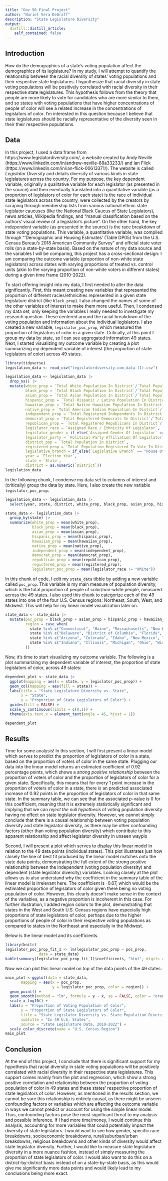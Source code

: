 ```yaml
---
title: "Gov 50 Final Project"
author: "Nuriel Vera-DeGraff"
description: "State Legislature Diversity"
output:
  distill::distill_article:
    self_contained: false
---
```


## Introduction

How do the demographics of a state's voting population affect the demographics of its legislature? In my study, I will attempt to quantify the relationship between the racial diversity of states' voting populations and their respective state legislatures. I hypothesize that racial diversity in state voting populations will be positively correlated with racial diversity in their respective state legislatures. This hypothesis follows from the theory that people are more likely to vote for candidates who are more similar to them, and so states with voting populations that have higher concentrations of people of color will see a related increase in the concentrations of legislators of color. I'm interested in this question because I believe that state legislatures should be racially representative of the diversity seen in their their respective populations.

## Data

In this project, I used a data frame from https://www.legislatordiversity.com/, a website created by Andy Neville (https://www.linkedin.com/in/andrew-neville-88a33233/) and Ian Flick (https://www.linkedin.com/in/ian-flick-00613371/). The website is called *Legislator Diversity* and details diversity of various kinds in state legislatures across the country. For my purpose, the key dependent variable, originally a qualitative variable for each legislator (as presented in the source) and then eventually translated into a quantitative variable (as a proportion of legislators of color for each state) is the race of individual state legislators across the country, were collected by the creators by scraping through membership lists from various national ethnic state legislator caucuses (like the National Black Caucus of State Legislators), news articles, Wikipedia findings, and "manual classification based on the authors’ visual review of a legislator’s picture". On the other hand, the key independent variable (as presented in the source) is the race breakdown of state voting populations. This variable, a quantitative variable, was compiled through "'Demographic and Housing Estimates' (Table DP05) from the U.S. Census Bureau’s 2018 American Community Survey" and official state voter rolls (on a state-by-state basis). Based on the nature of my data source and the variables I will be comparing, this project has a cross-sectional design: I am comparing the outcome variable (proportion of non-white state legislators) across states with varying proportions of treated vs. control units (akin to the varying proportion of non-white voters in different states) during a given time frame (2010-2022).

To start offering insight into my data, I first needed to alter the data significantly. First, this meant creating new variables that represented the proportion of different racies/ethnicities represented in a given state legislature district (like `black_prop`). I also changed the names of some of the other variables of interest to make them more useful. Then, I condensed my data set, only keeping the variables I really needed to investigate my research question. These centered around the racial breakdown of the voting population and information about the individual legislators. I also created a new variable, `legislator_poc_prop`, which measured the proportion of legislators of color in a given state. Critically, at this point I group my data by state, so I can see aggregated information 49 states. Next, I started visualizing my outcome variable by creating a plot summarizing my dependent variable of interest (the proportion of state legislators of color) across 49 states.


```r
library(tidyverse)
legislation_data <- read_csv("legislatordiversity.com_data (1).csv")

legislation_data <- legislation_data |>
  drop_na() |>
  mutate(white_prop = `Total White Population In District`/`Total Population In District`,
         black_prop = `Total Black Population In District`/`Total Population In District`,
         asian_prop = `Total Asian Population In District`/`Total Population In District`,
         hispanic_prop = `Total Hispanic / Latino Population In District`/`Total Population In District`,
         hawaiian_prop = `Total Native Hawaiian Population In District`/`Total Population In District`,
         native_prop = `Total American Indian Population In District`/`Total Population In District`,
         independent_prop = `Total Registered Independents In District`/`Total Population In District`,
         democrat_prop = `Total Registered Democrats In District`/`Total Population In District`,
         republican_prop = `Total Registered Republicans In District`/`Total Population In District`,
         legislator_race = `Assigned Race / Ethnicity Of Legislator`,
         legislator_gender = if_else(`Assigned Gender Of Legislator` == "Female", 1, 0),
         legislator_party = `Political Party Affiliation Of Legislator`,
         district_pop = `Total Population In District`,
         registered_prop = `Total Population Registered To Vote In District`/`Total Population In District`,
         legislative_branch = if_else(`Legislative Branch` == "House Of Representatives", "House", "Senate"),
         year = `Election Year`,
         state = `State`,
         district = as.numeric(`District`))
legislation_data
```

In the following chunk, I condense my data set to columns of interest and (critically) group the data by state. Here, I also create the new variable `legislator_poc_prop`.

```r
legislation_data <- legislation_data |>
  select(year, state, district, white_prop, black_prop, asian_prop, hispanic_prop, hawaiian_prop, native_prop, independent_prop, democrat_prop, republican_prop, legislator_race, legislator_gender, legislator_party, district_pop, registered_prop, legislative_branch)

state_data <- legislation_data |>
  group_by(state) |>
  summarize(white_prop = mean(white_prop),
            black_prop = mean(black_prop),
            asian_prop = mean(asian_prop),
            hispanic_prop = mean(hispanic_prop),
            hawaiian_prop = mean(hawaiian_prop),
            native_prop = mean(native_prop),
            independent_prop = mean(independent_prop),
            democrat_prop = mean(democrat_prop),
            republican_prop = mean(republican_prop),
            registered_prop = mean(registered_prop),
            legislator_poc_prop = mean(legislator_race != "White"))

```

In this chunk of code, I edit my `state_data` tibble by adding a new variable called `poc_prop`. This variable is my main measure of population diversity, which is the total proportion of people of color/non-white people, measured across the 49 states. I also used this chunk to categorize each of the 49 states into one of the four U.S. Census regions: Northeast, South, West, and Midwest. This will help for my linear model visualization later on.

```r
state_data <- state_data |>
  mutate(poc_prop = black_prop + asian_prop + hispanic_prop + hawaiian_prop + native_prop,
         region = case_when(
           state %in% c("Connecticut", "Maine", "Massachusetts", "New Hampshire", "Rhode Island", "Vermont", "New Jersey", "New York", "Pennsylvania") ~ "Northeast",
           state %in% c("Delaware", "District of Columbia", "Florida", "Georgia", "Maryland", "North Carolina", "South Carolina", "Virginia", "West Virginia", "Alabama", "Kentucky", "Mississippi", "Tennessee", "Arkansas", "Louisiana", "Oklahoma", "Texas") ~ "South",
           state %in% c("Arizona", "Colorado", "Idaho", "New Mexico", "Montana", "Utah", "Nevada", "Wyoming", "Alaska", "California", "Hawaii", "Oregon", "Washington") ~ "West",
           state %in% c("Indiana", "Illinois", "Michigan", "Ohio", "Wisconsin", "Iowa", "Kansas", "Minnesota", "Missouri", "Nebraska", "North Dakota", "South Dakota") ~ "Midwest",
         ))
```

Now, it's time to start visualizing my outcome variable. The following is a plot summarizing my dependent variable of interest, the proportion of state legislators of color, across 49 states:

```r
dependent_plot <- state_data |>
  ggplot(mapping = aes(x = state, y = legislator_poc_prop)) +
  geom_col(mapping = aes(fill = state)) +
  labs(title = "State Legislature Diversity vs. State",
       x = "State",
       y = "Proportion of State Legislators of Color") +
  guides(fill = FALSE) + 
  scale_y_continuous(limits = c(0,1)) +
  theme(axis.text.x = element_text(angle = 45, hjust = 1))

dependent_plot
```


## Results

Time for some analysis! In this section, I will first present a linear model which serves to predict the proportion of legislators of color in a state, based on the proportion of voters of color in the same state. Plugging our data into the linear model returns an estimated coefficient of 0.92 percentage points, which shows a *strong positive relationship* between the proportion of voters of color and the proportion of legislators of color for a given state. Specifically, this means that for every 1 point increase in the proportion of voters of color in a state, there is an predicted associated increase of 0.92 points in the proportion of legislators of color in that same state. In the summary table, we can see that the associated p-value is 0 for this coefficient, meaning that it is extremely statistically significant and implying that we can *reject the null hypothesis* of voting population diversity having no effect on state legislator diversity. However, we cannot simply conclude that there is a causal relationship between voting population diversity and state legislator diversity, as there may be other confounding factors (other than voting population diversity) which contribute to this apparent relationship and affect legislator diversity in unseen wayplo

Second, I will present a plot which serves to display this linear model in relation to the 49 data points (individual states). This plot illustrates just how closely the line of best fit produced by the linear model matches onto the state data points, demonstrating the full extent of the strong positive relationship between the independent (voting population diversity) and dependent (state legislator diversity) variables. Looking closely at the plot allows us to also understand why the coefficient in the summary table of the linear model is irrelevant here. The coefficient is -0.07, which would be the estimated proportion of legislators of color given there being no voting population of color. However, this clearly doesn't make sense in the context of the variables, as a negative proportion is incoherent in this case. For further illustration, I added region colors to the plot, demonstrating that states in the West and South U.S. Census regions have especially high proportions of state legislators of color, perhaps due to the higher proportions of people of color in their respective voting populations as compared to states in the Northeast and especially in the Midwest.

Below is the linear model and its coefficients.

```r
library(knitr)
legislator_poc_prop_fit_1 <- lm(legislator_poc_prop ~ poc_prop,
               data = state_data)
kable(summary(legislator_poc_prop_fit_1)$coefficients, "html", digits = 2)
```

Now we can plot this linear model on top of the data points of the 49 states:

```r
main_plot <-ggplot(data = state_data,
       mapping = aes(x = poc_prop,
                     y = legislator_poc_prop, color = region)) +
  geom_point() +
  geom_smooth(method = "lm", formula = y ~ x, se = FALSE, color = "orange") +
  scale_x_log10() +
  labs(x = "Proportion of Voting Population of Color",
       y = "Proportion of State Legislators of Color",
       title = "State Legislator Diversity vs. State Population Diversity",
       subtitle = "In 49 U.S. States",
       source = "State Legislature Data, 2010-2022") +
  scale_color_discrete(name = "U.S. Census Region")
main_plot
```

## Conclusion

At the end of this project, I conclude that there is significant support for my hypothesis that racial diversity in state voting populations will be positively correlated with racial diversity in their respective state legislatures. This support comes mainly from the plot and regression, which show a strong positive correlation and relationship between the proportion of voting population of color in 49 states and these states' respective proportion of state legislators of color. However, as mentioned in the results section, we cannot be sure this relationship is entirely causal, as there might be unseen confounding factors or variables which are affecting the outcome variable in ways we cannot predict or account for using the simple linear model. Thus, confounding factors pose the most significant threat to my analysis and possible inference. If I had more time/money, I would continue this analysis, accounting for more variables that could potentially impact the diversity of state legislators. I would want to see how gender, specific race breakdowns, socioeconomic breakdowns, rural/suburban/urban breakdowns, religious breakdowns and other kinds of diversity would affect state legislator diversity. Further, I would like to measure state legislature diversity in a more nuance fashion, instead of simply measuring the proportion of state legislators of color. I would also want to do this on a district-by-district basis instead of on a state-by-state basis, as this would give me significantly more data points and would likely lead to my conclusions being more exact.
